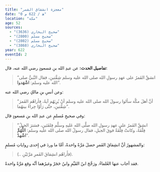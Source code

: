 ```yaml
---
title: "معجزة انشقاق القمر"
date: "0 ھ / 622 م"
location: "مكة"
age: 52
sources:
  - "صحيح البخاري (3636)"
  - "صحيح مسلم (2800)"
  - "صحيح مسلم (2802)"
  - "صحيح البخاري (3868)"
year: 622
eventId: 2
---
```

**تفاصيل الحدث:**
عن عبدِ الله بنِ مَسعودٍ رضي الله عنه، قال:
>”انشقَّ القَمرُ على عهدِ رسولِ الله صلى الله عليه وسلم شِقَّتينِ، فقال النَّبيُّ صلى الله عليه وسلم: **اشْهَدوا**“.

وعن أنسِ بنِ مالكٍ رضي الله عنه:
>”أنَّ أهلَ مكَّة سألوا رسولَ الله صلى الله عليه وسلم أنْ يُرِيَهُم آيةً، فأراهُم القَمرَ شِقَّتينِ، حتَّى رَأَوْا حِراءً بينهُما“.

وفي صحيحِ مُسلمٍ عن عبدِ الله بنِ مَسعودٍ قال:
>”انشقَّ القَمرُ على عهدِ رسولِ الله صلَّى الله عَليهِ وسلَّم فِلقَتَينِ، فسَترَ الجبلُ فِلْقَةً، وكانتْ فِلْقَةٌ فوقَ الجبلِ، فقال رسولُ الله صلى الله عليه وسلم: **اللَّهُمَّ اشْهدْ**“.

والمشهورُ أنَّ انشِقاقَ القَمرِ حصلَ مَرَّةً واحدةً، أمَّا ما وردَ في إِحدى رِواياتِ مُسلمٍ:
>(.. فأَراهُم انشِقاقَ القَمرِ مَرَّتَيْنِ).

فقد أجاب عنها العُلماءُ. ورَجَّحَ ابنُ القَيِّمِ وابنُ حَجَرْ وغيرُهما أنَّه وقع مَرَّةً واحدةً.
